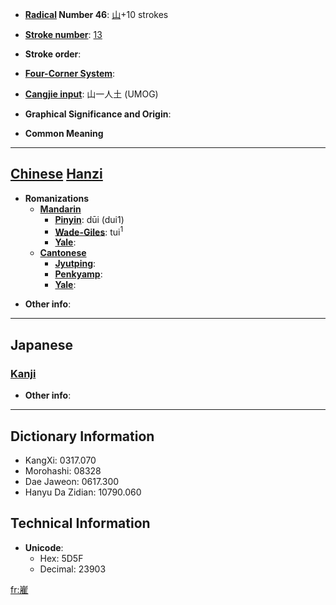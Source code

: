 * '''[[Wiktionary:Chinese radical index| Radical]] Number 46''': [[Wiktionary:Chinese radical index 山|山]]+10 strokes

* '''[[Wiktionary:Chinese total strokes index|Stroke number]]''': [[Wiktionary:Chinese total strokes index 13|13]]

* '''Stroke order''': 

* '''[[Wiktionary:Chinese four corner index|Four-Corner System]]''': 

* '''[[Wiktionary:Chinese Cangjie index|Cangjie input]]''': 山一人土 (UMOG)

* '''Graphical Significance and Origin''': 

* '''Common Meaning'''

----

== [[Chinese]] [[Hanzi]] ==

* '''Romanizations'''
** '''[[Mandarin]]'''
*** '''[[Pinyin]]''': dūi (dui1)
*** '''[[Wade-Giles]]''': tui<sup>1</sup>
*** '''[[Yale]]''': 
** '''[[Cantonese]]'''
*** '''[[Jyutping]]''':
*** '''[[Penkyamp]]''': 
*** '''[[Yale]]''': 

* '''Other info''': 

----

==Japanese==
===[[Kanji]]===
{{kanji|on readings=[[き]] (ki), [[て]] (te), [[で]] (de)
|kun readings=[[たかい]] (takai)
}}

* '''Other info''':  

----

== Dictionary Information ==

* KangXi: 0317.070
* Morohashi: 08328
* Dae Jaweon: 0617.300
* Hanyu Da Zidian: 10790.060

== Technical Information ==

* '''Unicode''':
** Hex: 5D5F
** Decimal: 23903

[[fr:嵟]]